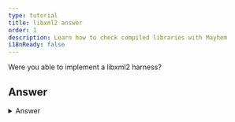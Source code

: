 ```yaml
---
type: tutorial
title: libxml2 answer
order: 1
description: Learn how to check compiled libraries with Mayhem
i18nReady: false
---
```


<Lede> Were you able to implement a libxml2 harness?   </Lede>
## Answer

<details>
<summary>Answer</summary>

First, write a test driver:
```c
#include "libxml/parser.h"
#include "libxml/tree.h"

int main(int argc, char **argv) {
    if (argc != 2){
        return(1);
    }

    xmlInitParser();
    while (__AFL_LOOP(1000)) {
        xmlDocPtr doc = xmlReadFile(argv[1], NULL, 0);
        if (doc != NULL) {
            xmlFreeDoc(doc);
        }
    }
    xmlCleanupParser();

    return(0);
}
```

You can also make this persistent mode:
```c
#include "libxml/parser.h"
#include "libxml/tree.h"
#include <unistd.h>

__AFL_FUZZ_INIT();

int main(int argc, char **argv) {
    #ifdef __AFL_HAVE_MANUAL_CONTROL
        __AFL_INIT();
    #endif
    unsigned char *buf = __AFL_FUZZ_TESTCASE_BUF;  // must be after __AFL_INIT

    xmlInitParser();
    while (__AFL_LOOP(1000)) {
        int len = __AFL_FUZZ_TESTCASE_LEN;
        xmlDocPtr doc = xmlReadMemory((char *)buf, len, "https://mykter.com", NULL, 0);
        if (doc != NULL) {
            xmlFreeDoc(doc);
        }
    }
    xmlCleanupParser();

    return(0);
}
```
</details>